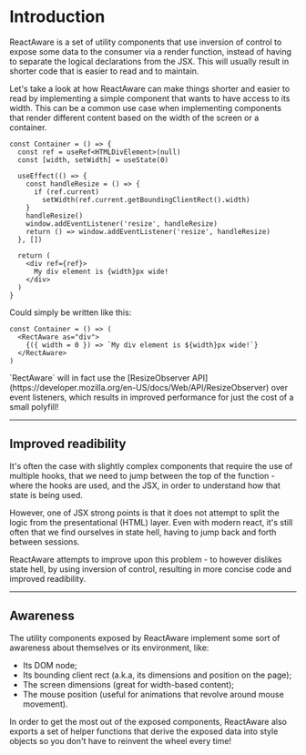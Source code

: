 # Introduction

ReactAware is a set of utility components that use inversion of control to
expose some data to the consumer via a render function, instead of having to
separate the logical declarations from the JSX. This will usually result in
shorter code that is easier to read and to maintain.

Let's take a look at how ReactAware can make things shorter and easier to read
by implementing a simple component that wants to have access to its width. This
can be a common use case when implementing components that render different
content based on the width of the screen or a container.

```tsx
const Container = () => {
  const ref = useRef<HTMLDivElement>(null)
  const [width, setWidth] = useState(0)

  useEffect(() => {
    const handleResize = () => {
      if (ref.current)
        setWidth(ref.current.getBoundingClientRect().width)
    }
    handleResize()
    window.addEventListener('resize', handleResize)
    return () => window.addEventListener('resize', handleResize)
  }, [])

  return (
    <div ref={ref}>
      My div element is {width}px wide!
    </div>
  )
}
```

Could simply be written like this:

```tsx
const Container = () => (
  <RectAware as="div">
    {({ width = 0 }) => `My div element is ${width}px wide!`}
  </RectAware>
)
```

<Note type="tip">
  `RectAware` will in fact use the
  [ResizeObserver API](https://developer.mozilla.org/en-US/docs/Web/API/ResizeObserver)
  over event listeners, which results in improved performance for just the cost
  of a small polyfill!
</Note>

---

## Improved readibility

It's often the case with slightly complex components that require the use of
multiple hooks, that we need to jump between the top of the function - where the
hooks are used, and the JSX, in order to understand how that state is being used.

However, one of JSX strong points is that it does not attempt to split the logic
from the presentational (HTML) layer. Even with modern react, it's still often
that we find ourselves in state hell, having to jump back and forth between
sessions.

ReactAware attempts to improve upon this problem - to however dislikes state
hell, by using inversion of control, resulting in more concise code and improved
readibility.

---

## Awareness

The utility components exposed by ReactAware implement some sort of awareness
about themselves or its environment, like:

* Its DOM node;
* Its bounding client rect (a.k.a, its dimensions and position on the page);
* The screen dimensions (great for width-based content);
* The mouse position (useful for animations that revolve around mouse movement).

In order to get the most out of the exposed components, ReactAware also exports
a set of helper functions that derive the exposed data into style objects so you
don't have to reinvent the wheel every time!

